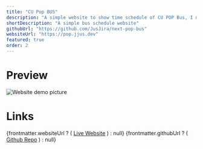 ```yaml
---
title: "CU Pop BUS"
description: "A simple website to show time schedule of CU POP Bus, I made it because I didn't like the layout that they provided so I made my own"
shortDescription: "A simple bus schedule website"
githubUrl: "https://github.com/JusJira/next-pop-bus"
websiteUrl: "https://pop.jjus.dev"
featured: true
order: 2
---
```



# Preview

<div class="m-auto max-w-[360px]">
  <Image src={webImage} alt="Website demo picture" />
</div>

# Links

<div class="flex flex-col">
  {frontmatter.websiteUrl ? (
    <a href={frontmatter.websiteUrl}>Live Website</a>
  ) : null}
  {frontmatter.githubUrl ? (
    <a href={frontmatter.githubUrl}>Github Repo</a>
  ) : null}
</div>
